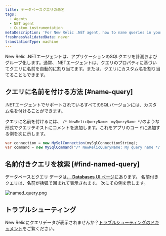 ```yaml
---
title: データベースクエリの命名
tags:
  - Agents
  - NET agent
  - Custom instrumentation
metaDescription: 'For New Relic .NET agent, how to name queries in your application.'
freshnessValidatedDate: never
translationType: machine
---
```


New Relic .NETエージェントは、アプリケーションのSQLクエリを計測およびグループ化します。通常、.NETエージェントは、クエリのプロパティに基づいてクエリに名前を自動的に割り当てます。または、クエリにカスタム名を割り当てることもできます。

## クエリに名前を付ける方法 [#name-query]

.NETエージェントでサポートされているすべてのSQLバージョンには、カスタム名を付けることができます。

クエリに名前を付けるには、 `/* NewRelicQueryName: myQueryName */`のような形式でクエリテキストにコメントを追加します。これをアプリのコードに追加する例を次に示します。

```cs
var connection = new MySqlConnection(mySqlConnectionString);
var command = new MySqlCommand("/* NewRelicQueryName: My query name */ SELECT date FROM dates", connection);
```

## 名前付きクエリを検索 [#find-named-query]

データベースとクエリ データは[、 <DNT>**Databases**</DNT> UI ページ](/docs/apm/apm-ui-pages/monitoring/databases-page-view-operations-throughput-response-time)にあります。 名前付きクエリは、名前が括弧で囲まれて表示されます。 次にその例を示します。

<img
  title="named_query.png"
  alt="named_query.png"
  src="/images/apm_screenshot-crop_screenshot-showing-where-you-would-see-a-custom-query-name.webp"
/>

## トラブルシューティング

New Relicにクエリデータが表示されませんか？<a href="/docs/apm/agents/net-agent/troubleshooting/no-data-appears-net">トラブルシューティングのドキュメント</a>をご覧ください。
